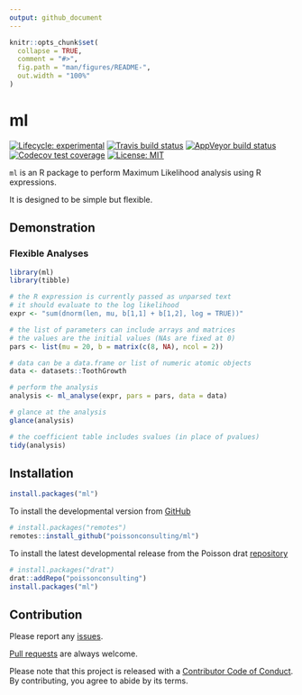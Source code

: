 ```yaml
---
output: github_document
---
```


<!-- README.md is generated from README.Rmd. Please edit that file -->

```r
knitr::opts_chunk$set(
  collapse = TRUE,
  comment = "#>",
  fig.path = "man/figures/README-",
  out.width = "100%"
)
```

# ml

<!-- badges: start -->
[![Lifecycle: experimental](https://img.shields.io/badge/lifecycle-experimental-orange.svg)](https://www.tidyverse.org/lifecycle/#experimental)
[![Travis build status](https://travis-ci.com/poissonconsulting/ml.svg?branch=master)](https://travis-ci.com/poissonconsulting/ml)
[![AppVeyor build status](https://ci.appveyor.com/api/projects/status/github/poissonconsulting/ml?branch=master&svg=true)](https://ci.appveyor.com/project/poissonconsulting/ml)
[![Codecov test coverage](https://codecov.io/gh/poissonconsulting/ml/branch/master/graph/badge.svg)](https://codecov.io/gh/poissonconsulting/ml?branch=master)
[![License: MIT](https://img.shields.io/badge/License-MIT-green.svg)](https://opensource.org/licenses/MIT)
<!-- [![Tinyverse status](https://tinyverse.netlify.com/badge/ml)](https://CRAN.R-project.org/package=ml) -->
<!-- [![CRAN status](https://www.r-pkg.org/badges/version/ml)](https://cran.r-project.org/package=ml) -->
<!-- ![CRAN downloads](https://cranlogs.r-pkg.org/badges/ml) -->
<!-- badges: end -->

`ml` is an R package to perform Maximum Likelihood analysis using R expressions.

It is designed to be simple but flexible.

## Demonstration

### Flexible Analyses

```r
library(ml)
library(tibble)

# the R expression is currently passed as unparsed text
# it should evaluate to the log likelihood
expr <- "sum(dnorm(len, mu, b[1,1] + b[1,2], log = TRUE))"

# the list of parameters can include arrays and matrices
# the values are the initial values (NAs are fixed at 0)
pars <- list(mu = 20, b = matrix(c(8, NA), ncol = 2))

# data can be a data.frame or list of numeric atomic objects
data <- datasets::ToothGrowth

# perform the analysis
analysis <- ml_analyse(expr, pars = pars, data = data)

# glance at the analysis
glance(analysis)

# the coefficient table includes svalues (in place of pvalues)
tidy(analysis)
```

## Installation

<!-- To install the latest release from [CRAN](https://cran.r-project.org) -->
```r
install.packages("ml")
```

To install the developmental version from [GitHub](https://github.com/poissonconsulting/ml)
```r
# install.packages("remotes")
remotes::install_github("poissonconsulting/ml")
```

To install the latest developmental release from the Poisson drat [repository](https://github.com/poissonconsulting/drat)
```r
# install.packages("drat")
drat::addRepo("poissonconsulting")
install.packages("ml")
```

## Contribution

Please report any [issues](https://github.com/poissonconsulting/ml/issues).

[Pull requests](https://github.com/poissonconsulting/ml/pulls) are always welcome.

Please note that this project is released with a [Contributor Code of Conduct](https://github.com/poissonconsulting/ml/blob/master/CODE_OF_CONDUCT.md).
By contributing, you agree to abide by its terms.
